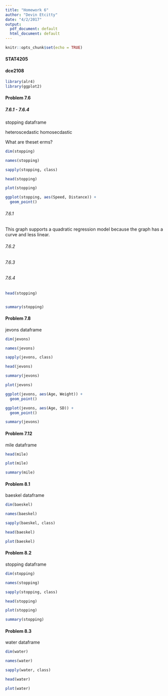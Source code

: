 ```yaml
---
title: "Homework 6"
author: "Devin Etcitty"
date: "4/2/2017"
output:
  pdf_document: default
  html_document: default
---
```


```r
knitr::opts_chunk$set(echo = TRUE)
```

#### STAT4205
#### dce2108


```r
library(alr4)
library(ggplot2)
```

<!--- Chapter 7: Variances
--->
#### Problem 7.6
##### 7.6.1 - 7.6.4
<!--- Quadtratic Regression --->
stopping dataframe

heteroscedastic
homosecdastic

What are theset erms?

```r
dim(stopping)
```

```r
names(stopping)
```

```r
sapply(stopping, class)
```



```r
head(stopping)
```


```r
plot(stopping)
```


```r
ggplot(stopping, aes(Speed, Distance)) +
  geom_point()
```


###### 7.6.1
This graph supports a quadratic regression model because the graph has
a curve and less linear.

###### 7.6.2
<!---- Constant variance  ----> 

###### 7.6.3

###### 7.6.4



```r
head(stopping)


summary(stopping)
```


#### Problem 7.8
<!--- Jevons's gold coins--->
jevons dataframe

```r
dim(jevons)
```

```r
names(jevons)
```

```r
sapply(jevons, class)
```



```r
head(jevons)

summary(jevons)

```


```r
plot(jevons)
```

```r
ggplot(jevons, aes(Age, Weight)) +
  geom_point()
```



```r
ggplot(jevons, aes(Age, SD)) +
  geom_point()
```


```r
summary(jevons)
```


#### Problem 7.12
<!--- Regression Modeling --->
mile dataframe

```r
head(mile)
```


```r
plot(mile)
```

```r

summary(mile)
```


<!--- Chapter 8: Transformations
--->

#### Problem 8.1
<!--- --->
baeskel dataframe

```r
dim(baeskel)
```

```r
names(baeskel)
```


```r
sapply(baeskel, class)
```


```r
head(baeskel)
```


```r
plot(baeskel)
```


#### Problem 8.2
<!--- --->
stopping dataframe

```r
dim(stopping)
```


```r
names(stopping)
```

```r
sapply(stopping, class)
```


```r
head(stopping)
```


```r
plot(stopping)
```


```r
summary(stopping)
```


#### Problem 8.3
<!--- Automatic Choice of Transformation --->
water dataframe

```r
dim(water)
```


```r
names(water)
```


```r
sapply(water, class)
```



```r
head(water)
```


```r
plot(water)
```

```r

```


